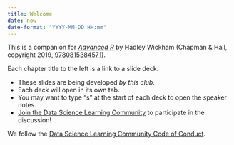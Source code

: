 ```yaml
---
title: Welcome
date: now
date-format: "YYYY-MM-DD HH:mm"
---
```


This is a companion for [_Advanced R_](https://adv-r.hadley.nz/) by Hadley Wickham (Chapman & Hall, copyright 2019, [9780815384571](https://www.routledge.com/Advanced-R-Second-Edition/Wickham/p/book/9780815384571)).

Each chapter title to the left is a link to a slide deck.

-   These slides are being developed *by this club.*
-   Each deck will open in its own tab.
-   You may want to type "s" at the start of each deck to open the *s*peaker notes.
-   [Join the Data Science Learning Community](https://dslc.io/join) to participate in the discussion!
    
We follow the [Data Science Learning Community Code of Conduct](https://dslc.io/conduct).
